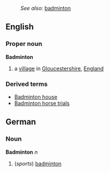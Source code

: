 :''See also:'' [[badminton]]
==English==
===Proper noun===
'''Badminton'''
# a [[village]] in [[Gloucestershire]], [[England]]
===Derived terms===
*[[Badminton house]]
*[[Badminton horse trials]]

==German==
===Noun===
'''Badminton''' ''n''
#(''sports'') [[badminton]]